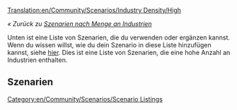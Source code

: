 [[Translation:en/Community/Scenarios/Industry Density/High]]

''« Zurück zu [[de/Community/Scenarios/Industry Density/Main Page|Szenarien nach Menge an Industrien]]''

[[Category:en/Community/Scenarios/Scenario Listings]]

Unten ist eine Liste von Szenarien, die du verwenden oder ergänzen kannst. Wenn du wissen willst, wie du dein Szenario in diese Liste hinzufügen kannst, siehe [[en/Community/Scenarios/Main Page|hier]]. Dies ist eine Liste von Szenarien, die eine hohe Anzahl an Industrien enthalten.

==Szenarien==